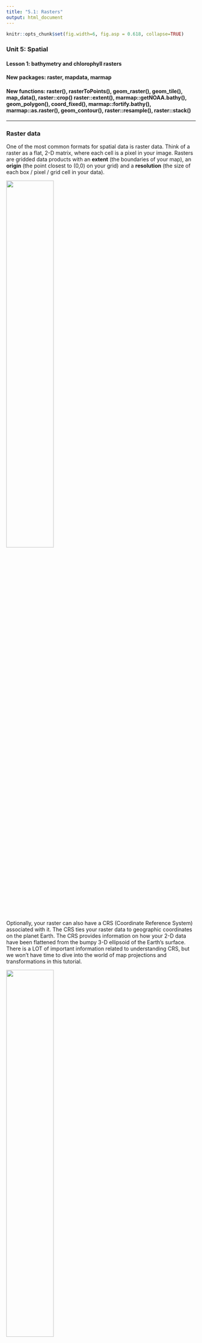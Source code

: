 ```yaml
---
title: "5.1: Rasters"
output: html_document
---
```



```r
knitr::opts_chunk$set(fig.width=6, fig.asp = 0.618, collapse=TRUE) 
```

### Unit 5: Spatial
#### Lesson 1: bathymetry and chlorophyll rasters
#### New packages: raster, mapdata, marmap
#### New functions: raster(), rasterToPoints(), geom_raster(), geom_tile(), map_data(), raster::crop() raster::extent(), marmap::getNOAA.bathy(), geom_polygon(), coord_fixed(), marmap::fortify.bathy(), marmap::as.raster(), geom_contour(), raster::resample(), raster::stack()

***

### Raster data

One of the most common formats for spatial data is raster data. Think of a raster as a flat, 2-D matrix, where each cell is a pixel in your image.  Rasters are gridded data products with an **extent** (the boundaries of your map), an **origin** (the point closest to (0,0) on your grid) and a **resolution** (the size of each box / pixel / grid cell in your data). 

![](doc/raster_pixels.png){width=50%}

Optionally, your raster can also have a CRS (Coordinate Reference System) associated with it. The CRS ties your raster data to geographic coordinates on the planet Earth. The CRS provides information on how your 2-D data have been flattened from the bumpy 3-D ellipsoid of the Earth's surface. There is a LOT of important information related to understanding CRS, but we won't have time to dive into the world of map projections and transformations in this tutorial.

![](doc/crs.jpg){width=50%}

Scientists often have multiple variables attached to each spatial pixel. For example, you could grab satellite chlorophyll data for every day of the month. That means you have 30 rasters, all with the same extent, origin, resolution and CRS. The easiest way to work with multiple raster variables is to stack them on top of each other so the coordinates line up. This is called a raster stack or a raster brick:

![](doc/raster_stack.png){width=50%}

Once the rasters are stacked, it's easy to do raster math. For example, you could generate a monthly mean chlorophyll map by taking the mean across all 30 days at each pixel. You can also easily grab all of the variables you need at a specific (x,y). For example, you can plot the time series of chlorophyll over the span of the month at a given point.

### Satellite remote sensing data

Since the latter half of the 20th century, satellite remote sensing has become a major data collection pathway in the Earth sciences. Ironically, some of the best and most prolific data available about our planet is collected from space. As a data user, you can access satellite data products at different stages of processing:

**Data product levels**

- L0: raw data, no geolocation
- L1: remote sensing reflectance - the light in a given frequency band geolocated to the Earth's surface, after accounting for sensor corrections. 
- L2: geophysical products - calculate water leaving-radiances after atmospheric corrections have been applied. using documented algorithms, these are scientific variables of interest (i.e. chl, sst, cdom, etc.) that have been estimated from the remote sensing reflectance data collected by the satellite. Gridded data are provided at the resolution observed by the satellite
- L3: binned/mapped derived products - this is L2 data that has been binned and mapped to create a gridded product with uniform resolution.

Researchers will access different levels of prodcuts depending on their research interests. Researchers use L0 or L1 products when they are trying to derive new data products, improve existing data products, update atmospheric corrections or develop methods to calibrate derived products across different satellite missions and instruments. Spatial resolutions viewed from satellite are quite irregular, primarily depending on the angle of the satellite from your location of interest at the time of observation. Researchers who are working on fine spatial scales often work with L2 products so they know the exact resolution and positioning of the pixels they are interested in. L3 products are convenient for researchers working at middle- and large- scales that don't need extremely fine scale spatial information. 

The images below demonstrate how satellites collect data based on a fixed arclength, or the angle over which data is aggregated at the satellite. Because the arclength is constant, the data collected directly below the satellite (a.k.a. "nadir") has higher spatial resolution than the data collected off-nadir, or not directly below the satellite.

![](doc/satellite_res_off_nadir.png){width=25%}
![](doc/satellite_res_off_nadir_2.png){width=50%}

### Collecting, plotting and manipulating raster data

In this lesson we will download data from the NASA Ocean Biology Processing Group (OBPG). The OBPG creates popular data products like chlorophyll a and sea surface temperature. Here is a list of products available:
https://oceancolor.gsfc.nasa.gov/atbd/

Most satellite data (including all the data from NASA) is *free* and *publicly available*. To access the data from the OBPG, you need to create a NASA Earth Data Login profile. You may have already done this in the climate unit: 
https://urs.earthdata.nasa.gov/

We can go to the Ocean Data Access Portal:
https://oceandata.sci.gsfc.nasa.gov/

We can collect data from the Modis Aqua mission, which has been running from 2002-present. (If you want to go a bit farther back in time, you can get some of the same products from the SeaWiFS mission which ran from 1997-2010). We'll grab Modis Aqua L3 Mapped data that provides a monthly climatology of chlorophyll a. So from the Ocean Data Access Portal, click through the directories: 

`MODIS-Aqua -> Mapped -> Monthly_Climatology -> 9_km -> chlor_a`

There you'll see a list of files with names such as A20021822017212.L3m_MC_CHL_chlor_a_9km.nc  

Let's dismantle the file naming convention here: 

-  `A`: Satellite sensor (A for the Modis Aqua mission)
-  `2002`: start year
-  `182`: start Julian date (first day of July)
-  `2017`: end year
-  `212`: end Julian date (last day of July)
-  `.L3m`: Level 3 monthly 
-  `MC`: Monthly Climatology
-  `CHL`: Chlorophyll suite of products
-  `chlor_a`: The specific chlorophyll product (distinct from chlor_ocx which is a legacy algorithm)
-  `9km`: resolution; the length of the side of one grid cell
-  `.nc`: netCDF file type

Note: the OBPG is in the process of transitioning naming conventions:
https://oceancolor.gsfc.nasa.gov/docs/filenaming-convention/

For this lesson, let's download and play with this file `A20021822017212.L3m_MC_CHL_chlor_a_9km.nc`, which is the monthly climatology of chloropphyll a for July (Julian dates 182-212) averaged across the years 2002 - 2017. This provides chlorophyll a data in $mg/m^3$. This data, and many other products in government DAACs (Distributed Active Archive Centers), comes in a NetCDF file. NetCDF files contain scientific array-type data and associated metadata.

```r
library(tidyverse)
library(raster)
library(mapdata)  # map_data worldHires coastline
library(marmap)   # getNOAA.bathy()
# library(ncdf4)  # also good for reading netCDF files
```

We can use R's `raster` package to read in the NetCDF file and take a look at the metadata. Let's change the name of the chlorophyll layer because the original name is soooo long and too hard to type. Then we can convert the raster to a data frame because we are already so comfortable working with data frames.

```r
# Modis Aqua monthly climatology of chlor_a for July (Julian dates 182-212) averaged over 2002 - 2017
# https://oceandata.sci.gsfc.nasa.gov/
# Data: Modis Aqua -> Mapped -> Monthly Climatology -> 9km -> chlor_a
chl_raster = raster('data/A20021822017212.L3m_MC_CHL_chlor_a_9km.nc') # chl_a in mg/m^3 # raster reads in the largest array by default

# Examine data
class(chl_raster)
chl_raster  # See raster attributes

# rename raster layer
names(chl_raster) = "chl_a" # Easier to type!

# convert to data frame
chl_pts = raster::rasterToPoints(chl_raster, spatial = TRUE) # convert to SpatialPointsDataFrame
chl_df  = data.frame(chl_pts)
head(chl_df)

# See range of data to set good limits for color palette
hist(log10(chl_df$chl_a))
cols = rainbow(7, rev=TRUE)[-1] # reverse rainbow color hex codes, drops the first color (purple); 

# Plot global chl
# geom_raster() plots faster, geom_tile() is slightly more precise
global_chl_map = ggplot() +
  geom_raster(data = chl_df , aes(x = x, y = y, fill = log10(chl_a))) + # chl_a typically viewed on log scale
  ggtitle("Global chl_a July climatology") +
  theme_classic() +
  scale_fill_gradientn(colors = cols, limits=c(-1.5, 0.75), name="log_10(chl_a)")

global_chl_map # Print to screen
ggsave(global_chl_map, filename='figures/global_chl_July.pdf', device="pdf", height=5, width=9)
```

That's awesome right? Look how much more chlorophyll there is up in those cold nutrient rich subpolar waters! And you can see the nice upwelling zones along the coasts and at the equator! Gorgeous. You might notice we have pretty good data all the way up to the north pole, but high latitude data in the southern hemisphere cuts off around 50 degrees. This is because we are plotting July data, and July is the heart of winter at the South pole, so the cloud cover is too persistent during this season to get good satellite ocean color data.

Let's zoom into an area of interest. A lot of my work is in the Gulf of Maine, and there's interesting bathymetry there, too. We can crop a region and re-plot the chlorophyll to see more detail.

```r
# set GOM map limits
lon_bounds = c(-72, -62)
lat_bounds = c(39, 47)

## crop GOM
chl_GOM_raster = raster::crop(chl_raster, extent(c(lon_bounds, lat_bounds))) # ?extent

# Convert GOM raster to points and then to a data frame
chl_GOM_df = data.frame( rasterToPoints(chl_GOM_raster, spatial = TRUE) ) # from raster package
head(chl_GOM_df)
chl_GOM_df = chl_GOM_df %>% dplyr::select(-optional) # drop the optional column

# Grab coastline data from R's worldHires data in the mapdata package:
world_map = map_data("worldHires")
head(world_map)
# Or use GSHHS Shore line maps for higher resolution data:
# https://eriqande.github.io/2014/12/17/compare-map-resolutions.html

GOM_chl_map = ggplot() +
  geom_raster(data = chl_GOM_df , aes(x = x, y = y, fill = log10(chl_a))) + # geom_tile() gives more precise lines
  geom_polygon(aes(x=long, y = lat, group = group), fill = "darkgrey", data=world_map) + # add coastline
  coord_fixed(1.3, xlim = lon_bounds, ylim = lat_bounds, expand=FALSE) + # crop map; 1.3 y/x aspect ratio (may want to use higher at the poles; use 1 near the equator)
  ggtitle("GOM chl_a July climatology") +
  theme_bw() +
  xlab("Longitude") + ylab("Latitude") +
  scale_fill_gradientn(colors = cols, limits=c(-1, 1.75))  # Note I changed color limits from global

GOM_chl_map # print to screen
ggsave(GOM_chl_map, filename='figures/GOM_chl_July.pdf', device="pdf", height=5, width=7)
```

Now we've got a nice cropped image of the Gulf of Maine with coastlines and the monthly climatology for log chlorophyll in $mg/m^3$ for the month of July from 2002-2017. Note that geom_raster makes a nice smooth image, but if you use `geom_tile()` you'll see a more pixelated (more honest) map of the chlorophyll data, and this may be what you should use in your map, depending on the level of precision you need. We could have downloaded the 4km resolution data instead, and it would have just taken a few more seconds to process. If I was putting this in a publication, I'd grab the 4km resolution and use geom_tile().

Using the same exact steps, you could grab daily or monthly values for a specific year corresponding to the time period of some other data that you have collected. You could grab the July monthly data each year (rather than the monthly climatology averaged across all years) to see how chlorophyll has changed over time. You could also grab sea surface temperature or a host of other data products from the same website as well. It's that freaking easy.

### Bathymetry

Now let's download and plot some bathymetry data from NOAA. Some oceanographers in France developed a really nice package to automate reading in NOAA bathymetry data from R using the `marmap` package. This makes bringing bathymetry data into your R environment much easier. With `marmap`, the default resolution of our raster grid is 4 minutes for the length of the side of a single pixel. You can use `marmap` to download data with a resolution as high as 1 minute. 

If you happen to need higher resolution bathymetry data for your research, you can download netCDF files from GEBCO, which has a global bathymetry and topography resolution of 15 arcseconds: https://download.gebco.net/ 

We'll use the `marmap` package to download and load in our bathymetry data. We'll use `fortify()` to convert the `marmap` data from its native `bathy` class to a `data.frame` for plotting with ggplot.

```r
# NOAA bathymetry (from marmap package)
# same GOM map limits
lon_bounds = c(-72, -62)
lat_bounds = c(39, 47)

# Download bathymetry data from NOAA (in meters)
# install.packages("rgdal") # may need to reinstall rgdal and raster packages for marmap to work
bath_m_raw = marmap::getNOAA.bathy(lon1 = lon_bounds[1], 
                                   lon2 = lon_bounds[2],
                                   lat1 = lat_bounds[1], 
                                   lat2 = lat_bounds[2], 
                                   resolution = 4) # resolution default: 4 minutes
class(bath_m_raw)  # "bathy" class (from marmap)
# convert bathymetry to data frame
bath_m_df = marmap::fortify.bathy(bath_m_raw) 
bath_m = bath_m_df %>%
  mutate(depth_m = ifelse(z>20, NA, z)) %>% # 20m gives us wiggle room from sea level for tides/coastline
  dplyr::select(-z)
head(bath_m)
summary(bath_m)

# plot raster data
GOM_bath_map = ggplot()+
  geom_raster(data = bath_m , aes(x = x, y = y, fill = depth_m)) + 
  geom_polygon(data = world_map, aes(x = long, y = lat, group = group), fill = "darkgrey", color = NA) + # add coastline; group keeps multipolygon coordinates separated into distinct groups
  coord_fixed(1.3, xlim = lon_bounds, ylim = lat_bounds, expand=FALSE) + # Crop map edges
  scale_fill_gradientn(colors=c("black", "darkblue", "lightblue"), 
                       values = scales::rescale(c(-6000, -300, 0)), # rescale to make 2 different gradients (rescale function from scales package in tidyverse)
                       name="Depth (m)") +
  ylab("Lat") + xlab("Lon") + theme_bw() 

GOM_bath_map # print to screen
ggsave(GOM_bath_map, filename='figures/GOM_bath_raster.pdf', device="pdf", height=5, width=7)
```

For bathymetry data, it can be nice to add contour lines to the plot. Take a look at these contour maps without and without the underlying colored bathymetry data:

```r
# plot contours
GOM_bath_map_contours = ggplot()+
  geom_contour(data = bath_m, aes(x=x, y=y, z=depth_m), breaks=c(-100), size=c(0.25), colour="grey") + # add 100m contour
  geom_contour(data = bath_m, aes(x=x, y=y, z=depth_m), breaks=c(-200), size=c(0.5), colour="grey") + # add 250m contour
  geom_contour(data = bath_m, aes(x=x, y=y, z=depth_m), breaks=c(-500), size=c(0.75), colour="grey") + # add 250m contour
  geom_polygon(data = world_map, aes(x = long, y = lat, group = group), fill = "black", color = NA) + # add coastline
  coord_fixed(1.3, xlim = lon_bounds, ylim = lat_bounds, expand=FALSE) + # Crop map edges
  ylab("Latitude") + xlab("Longitude") + theme_classic()

GOM_bath_map_contours # print to screen
ggsave(GOM_bath_map_contours, filename='figures/GOM_bath_contours.pdf', device="pdf", height=5, width=7)
```

***

### Exercise 1.1

Add bathymetric contour lines to the colored bathymetry raster map of the Gulf of Maine. Draw the contours at 50m, 250m and 1000m depths. Are there any basins in the GOM that go as deep as 1000m?

***

### Combine bathymetry and chlorophyll rasters

We have downloaded and created gorgeous maps with NASA chlorophyll a data and NOAA bathymetry data. Now we can layer those two datasets, which will enable us to investigate the relationship between chlorophyll and bathymetry. We can do this by putting both datasets into the raster format, and then resampling them to have the same Coordinate Reference System, extent, origin and resolution. Then the cells (pixels) of our chlorophyll raster grid will line up perfectly with the cells of our bathymetry raster grid. We can stack the raster layers on top of each other, and then it's simple to do raster math, run models, or simply convert them back into a data frame to use our favorite `dplyr` functions.

```r
# The GOM cropped data we made above:
class(chl_GOM_raster)
class(bath_m_raw)  # "bathy" class (from marmap)

# convert bathymetry to raster
bath_m_raster = marmap::as.raster(bath_m_raw)

# Note the CRS is the same for both rasters WGS84
# Extent is slightly different 
# bath_m resolution is higher than chl resolution
chl_GOM_raster
bath_m_raster

# Rename the bathymetry raster layer so its easier to work with
names(bath_m_raster) = "bath_m"

# resample bath_m to match chl_a
bath_layer_chl_dims = raster::resample(bath_m_raster, chl_GOM_raster) # resamples r1 extent, origin and resolution to that of r2

# If CRS didn't match up, we'd also project the bath_m raster to match the CRS of the chl raster:
# bath_layer_chl_dims_proj = raster::projectRaster(bath_m_raster, crs = crs(chl_GOM_raster))

# now that extent, origin, resolution and projection match, create raster stack
raster_stack = stack(chl_GOM_raster, bath_layer_chl_dims)
raster_stack
plot(raster_stack) # double check everything is oriented correctly
```

Now that the rasters are all matched up, we can easily do science with them. Converting the raster stack into a data frame (now that all of the spatial chores have been taken care of) allows us to use `dplyr` tools:

```r
# convert to data frame
stack_df = data.frame( raster::rasterToPoints(raster_stack))
head(stack_df)
summary(stack_df)
dim(stack_df)

# O'Reilly et al. 2019
# chl_a benchmarks for oligo- meso- and eutrophic ocean waters derived from SeaWiFS data
oligo_chl_a = 0.1 # chl_a < 0.1 mg/m^3
eutro_chl_a = 1.67 # chl_a > 1.67 mg/m^3

stack_df = stack_df %>%
  mutate(trophic_index = case_when(chl_a < oligo_chl_a ~ "oligotrophic",
                                   chl_a > oligo_chl_a & chl_a < eutro_chl_a ~ "mesotrophic",
                                   chl_a > eutro_chl_a ~ "eutrophic")) %>%
  mutate(trophic_index = as.factor(trophic_index))

# What portion of our area of interest is classified as oligotrophic, mesotrophic and eutrophic?
table(stack_df$trophic_index)  # no oligotrophic waters in GOM region
trophic_status = stack_df %>% 
  filter(!is.na(trophic_index)) %>%
  group_by(trophic_index) %>% 
  summarize(n=n()) %>%
  mutate(proportion = n/sum(n))

# Plot histogram of bathymetric depth (m) for each trophic index
ggplot() +
  geom_histogram(aes(x=bath_m), data=stack_df %>% filter(!is.na(trophic_index))) +
  facet_wrap(~trophic_index)
ggplot() +
  geom_boxplot(aes(y=bath_m, x=trophic_index), data=stack_df)

# plot trophic raster data
trophic_map = ggplot()+
  geom_raster(data = stack_df, aes(x = x, y = y, fill = trophic_index)) + 
  geom_polygon(data = world_map, aes(x = long, y = lat, group = group)) + # add coastline; group keeps multipolygon coordinates separated into distinct groups
  coord_fixed(1.3, xlim = lon_bounds, ylim = lat_bounds, expand=FALSE) + # Crop map edges
  ylab("Lat") + xlab("Lon") + theme_bw() 
trophic_map
```

So the eutrophic waters in the GOM (for July climatology) are the shallow waters near the coast. The rest of the GOM is mesotrophic, and there are no oligotrophic areas in the GOM. If you don't think this is cool, we might not be able to be friends.

***

### Exercise 1.2

Using the raster stack we created earlier, crop out Cape Cod Bay. Turn this into a data frame. How does the mean chlorophyll a concentration at depths between 0 and -50m compare to the mean chlorophyll concentration between -50 and -100m?

***

### Acknowledgements

NEON has a great raster tutorial for R that will provide a lot more information. This is where the raster schematics come from in this tutorial:

https://www.neonscience.org/resources/learning-hub/tutorials/raster-data-r

